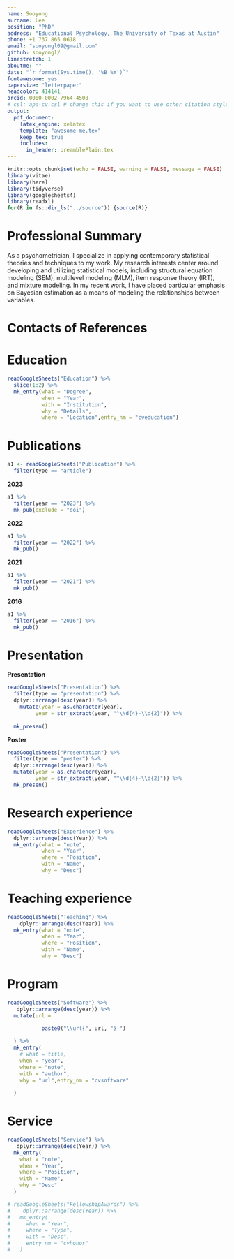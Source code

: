 ```yaml
---
name: Sooyong
surname: Lee
position: "PhD"
address: "Educational Psychology, The University of Texas at Austin"
phone: +1 737 865 0618
email: "sooyongl09@gmail.com"
github: sooyongl/
linestretch: 1
aboutme: ""
date: "`r format(Sys.time(), '%B %Y')`"
fontawesome: yes
papersize: "letterpaper"
headcolor: 414141
orcid: 0000-0002-7964-4508
# csl: apa-cv.csl # change this if you want to use other citation styles
output:
  pdf_document:
    latex_engine: xelatex
    template: "awesome-me.tex"
    keep_tex: true
    includes:
      in_header: preamblePlain.tex
---
```


```r
knitr::opts_chunk$set(echo = FALSE, warning = FALSE, message = FALSE)
library(vitae)
library(here)
library(tidyverse)
library(googlesheets4)
library(readxl)
for(R in fs::dir_ls("../source")) {source(R)}


```


# Professional Summary

As a psychometrician, I specialize in applying contemporary statistical theories and techniques to my work. My research interests center around developing and utilizing statistical models, including structural equation modeling (SEM), multilevel modeling (MLM), item response theory (IRT), and mixture modeling. In my recent work, I have placed particular emphasis on Bayesian estimation as a means of modeling the relationships between variables.


# Contacts of References

\begin{tabular}{p{0.4\textwidth}@{\hspace{-10pt}}@{}p{0.3\textwidth} p{0.3\textwidth} }

1.	\textbf{Tiffany A. Whittaker}

The University of Texas at Austin  

\textbf{Email}: t.whittaker@austin.utexas.edu

\textbf{Phone}: 512-471-2749     & 

2.	\textbf{Seung W. Choi}

The University of Texas at Austin  

\textbf{Email}: schoi@austin.utexas.edu

\textbf{Phone}: 512-471-2751 &  

3.	\textbf{Cory L. Cobb}

Texas A\&M University

\textbf{Email}: cory.cobb@tamu.edu

\textbf{Phone}: 501-749-3382 \\

\end{tabular}


# Education

```r

readGoogleSheets("Education") %>% 
  slice(1:2) %>% 
  mk_entry(what = "Degree",
           when = "Year",
           with = "Institution",
           why = "Details",
           where = "Location",entry_nm = "cveducation")

```

\vspace{-1em}

# Publications
```r
a1 <- readGoogleSheets("Publication") %>%
  filter(type == "article")
```


\setlength{\leftskip}{0cm}
**2023**

\setlength{\leftskip}{0.5cm}
```r
a1 %>%
  filter(year == "2023") %>%
  mk_pub(exclude = "doi")
```


\setlength{\leftskip}{0cm}
**2022**

\setlength{\leftskip}{0.5cm}
```r
a1 %>% 
  filter(year == "2022") %>% 
  mk_pub()
```

\setlength{\leftskip}{0cm}
**2021**

\setlength{\leftskip}{0.5cm}

```r
a1 %>% 
  filter(year == "2021") %>%
  mk_pub()
```


\setlength{\leftskip}{0cm}
**2016**

\setlength{\leftskip}{0.5cm}

```r
a1 %>% 
  filter(year == "2016") %>%
  mk_pub()
```


\setlength{\leftskip}{0cm}


# Presentation

\setlength{\leftskip}{0cm}
**Presentation**

\setlength{\leftskip}{0.5cm}

```r
readGoogleSheets("Presentation") %>%
  filter(type == "presentation") %>% 
  dplyr::arrange(desc(year)) %>% 
    mutate(year = as.character(year),
         year = str_extract(year, "^\\d{4}-\\d{2}")) %>% 
   
  mk_presen()
```

\setlength{\leftskip}{0cm}
**Poster**

\setlength{\leftskip}{0.5cm}

```r
readGoogleSheets("Presentation") %>%
  filter(type == "poster") %>% 
  dplyr::arrange(desc(year)) %>%
  mutate(year = as.character(year),
         year = str_extract(year, "^\\d{4}-\\d{2}")) %>% 
  mk_presen()
```

\setlength{\leftskip}{0cm}

\vspace{0em}

# Research experience

```r
readGoogleSheets("Experience") %>% 
  dplyr::arrange(desc(Year)) %>% 
  mk_entry(what = "note",
           when = "Year",
           where = "Position",
           with = "Name",
           why = "Desc")
```

<!-- \newpage -->
\vspace{0em}

# Teaching experience

```r
readGoogleSheets("Teaching") %>% 
    dplyr::arrange(desc(Year)) %>% 
  mk_entry(what = "note",
           when = "Year",
           where = "Position",
           with = "Name",
           why = "Desc")
```

# Program

```r
readGoogleSheets("Software") %>%
   dplyr::arrange(desc(year)) %>% 
  mutate(url = 
           
           paste0("\\url{", url, "} ")

  ) %>% 
  mk_entry(
    # what = title,
    when = "year",
    where = "note",
    with = "author",
    why = "url",entry_nm = "cvsoftware"
    
  )
```

\vspace{0em}


# Service

```r
readGoogleSheets("Service") %>%
   dplyr::arrange(desc(Year)) %>% 
  mk_entry(
    what = "note",
    when = "Year",
    where = "Position",
    with = "Name",
    why = "Desc"
  )

```

<!-- # Fellowship & Awards -->

```r
# readGoogleSheets("FellowshipAwards") %>%
#    dplyr::arrange(desc(Year)) %>% 
#   mk_entry(
#     when = "Year",
#     where = "Type",
#     with = "Desc",
#     entry_nm = "cvhonor"
#   )

```




